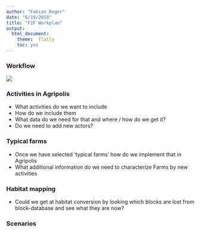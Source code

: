```yaml
---
author: "Fabian Roger"
date: "6/19/2018"
title: "F2F Workplan"
output:
  html_document:
    theme:  flatly
    toc: yes
---
```


### Workflow

![](Internal_F2F_meeting_04_20-figure/F2F_workflow.jpeg)


### Activities in Agripolis

+ What activities do we want to include
+ How do we include them
+ What data do we need for that and where / how do we get it? 
+ Do we need to add new actors?

### Typical farms

+ Once we have selected 'typical farms' how do we implement that in Agripolis
+ What additional information do we need to characterize Farms by new activities

### Habitat mapping

+ Could we get at habitat conversion by looking which blocks are lost from block-database and see what they are now?

### Scenarios

